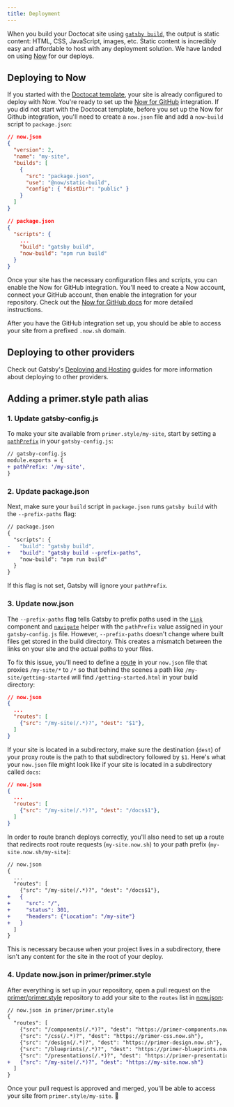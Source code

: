 ```yaml
---
title: Deployment
---
```



When you build your Doctocat site using
[`gatsby build`](https://www.gatsbyjs.org/docs/gatsby-cli/#build), the output is
static content: HTML, CSS, JavaScript, images, etc. Static content is incredibly
easy and affordable to host with any deployment solution. We have landed on
using [Now](https://zeit.co/now) for our deploys.

## Deploying to Now

If you started with the
[Doctocat template](https://github.com/primer/doctocat-template), your site is
already configured to deploy with Now. You're ready to set up the
[Now for GitHub](https://zeit.co/github) integration. If you did not start with
the Doctocat template, before you set up the Now for Github integration, you'll
need to create a `now.json` file and add a `now-build` script to `package.json`:

```json
// now.json
{
  "version": 2,
  "name": "my-site",
  "builds": [
    {
      "src": "package.json",
      "use": "@now/static-build",
      "config": { "distDir": "public" }
    }
  ]
}
```

```json
// package.json
{
  "scripts": {
    ...
    "build": "gatsby build",
    "now-build": "npm run build"
  }
}
```

Once your site has the necessary configuration files and scripts, you can enable
the Now for GitHub integration. You'll need to create a Now account, connect
your GitHub account, then enable the integration for your repository. Check out
the [Now for GitHub docs](https://zeit.co/docs/v2/integrations/now-for-github/)
for more detailed instructions.

After you have the GitHub integration set up, you should be able to access your
site from a prefixed `.now.sh` domain.

## Deploying to other providers

Check out Gatsby's
[Deploying and Hosting](https://www.gatsbyjs.org/docs/deploying-and-hosting/)
guides for more information about deploying to other providers.

## Adding a primer.style path alias

### 1. Update gatsby-config.js

To make your site available from `primer.style/my-site`, start by setting a
[`pathPrefix`](https://www.gatsbyjs.org/docs/path-prefix/) in your
`gatsby-config.js`:

```diff
// gatsby-config.js
module.exports = {
+ pathPrefix: '/my-site',
}
```

### 2. Update package.json

Next, make sure your `build` script in `package.json` runs `gatsby build` with
the `--prefix-paths` flag:

```diff
// package.json
{
  "scripts": {
-   "build": "gatsby build",
+   "build": "gatsby build --prefix-paths",
    "now-build": "npm run build"
  }
}
```

If this flag is not set, Gatsby will ignore your `pathPrefix`.

### 3. Update now.json

The `--prefix-paths` flag tells Gatsby to prefix paths used in the
[`Link`](https://www.gatsbyjs.org/docs/gatsby-link/) component and
[`navigate`](https://www.gatsbyjs.org/docs/gatsby-link/#how-to-use-the-navigate-helper-function)
helper with the `pathPrefix` value assigned in your `gatsby-config.js` file.
However, `--prefix-paths` doesn't change where built files get stored in the
build directory. This creates a mismatch between the links on your site and the
actual paths to your files.

To fix this issue, you'll need to define a
[route](https://zeit.co/docs/v2/advanced/routes) in your `now.json` file that
proxies `/my-site/*` to `/*` so that behind the scenes a path like
`/my-site/getting-started` will find `/getting-started.html` in your build
directory:

```json
// now.json
{
  ...
  "routes": [
    {"src": "/my-site(/.*)?", "dest": "$1"},
  ]
}
```

If your site is located in a subdirectory, make sure the destination (`dest`) of
your proxy route is the path to that subdirectory followed by `$1`. Here's what
your `now.json` file might look like if your site is located in a subdirectory
called `docs`:

```json
// now.json
{
  ...
  "routes": [
    {"src": "/my-site(/.*)?", "dest": "/docs$1"},
  ]
}
```

In order to route branch deploys correctly, you'll also need to set up a route
that redirects root route requests (`my-site.now.sh`) to your path prefix
(`my-site.now.sh/my-site`):

```diff
// now.json
{
  ...
  "routes": [
    {"src": "/my-site(/.*)?", "dest": "/docs$1"},
+   {
+     "src": "/",
+     "status": 301,
+     "headers": {"Location": "/my-site"}
+   }
  ]
}
```

This is necessary because when your project lives in a subdirectory, there isn't
any content for the site in the root of your deploy.

### 4. Update now.json in primer/primer.style

After everything is set up in your repository, open a pull request on the
[primer/primer.style](https://github.com/primer/primer.style) repository to add
your site to the `routes` list in
[now.json](https://github.com/primer/primer.style/blob/master/now.json):

```diff
// now.json in primer/primer.style
{
  "routes": [
    {"src": "/components(/.*)?", "dest": "https://primer-components.now.sh"},
    {"src": "/css(/.*)?", "dest": "https://primer-css.now.sh"},
    {"src": "/design(/.*)?", "dest": "https://primer-design.now.sh"},
    {"src": "/blueprints(/.*)?", "dest": "https://primer-blueprints.now.sh"},
    {"src": "/presentations(/.*)?", "dest": "https://primer-presentations.now.sh"},
+   {"src": "/my-site(/.*)?", "dest": "https://my-site.now.sh"}
  ]
}
```

Once your pull request is approved and merged, you'll be able to access your
site from `primer.style/my-site`. 🎉
